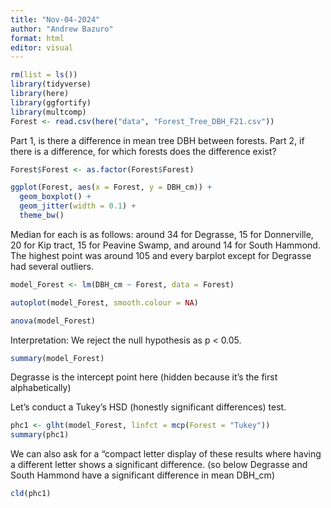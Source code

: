 ```yaml
---
title: "Nov-04-2024"
author: "Andrew Bazuro"
format: html
editor: visual
---
```


```r
rm(list = ls())
library(tidyverse)
library(here)
library(ggfortify)
library(multcomp)
Forest <- read.csv(here("data", "Forest_Tree_DBH_F21.csv"))
```

Part 1, is there a difference in mean tree DBH between forests.
Part 2, if there is a difference, for which forests does the difference exist?
```r
Forest$Forest <- as.factor(Forest$Forest)
```

```r
ggplot(Forest, aes(x = Forest, y = DBH_cm)) +
  geom_boxplot() +
  geom_jitter(width = 0.1) +
  theme_bw()
```

Median for each is as follows: around 34 for Degrasse, 15 for Donnerville, 20 for Kip tract, 15 for Peavine Swamp, and around 14 for South Hammond. The highest point was around 105 and every barplot except for Degrasse had several outliers.

```r
model_Forest <- lm(DBH_cm ~ Forest, data = Forest)
```

```r
autoplot(model_Forest, smooth.colour = NA)
```

```r
anova(model_Forest)
```
Interpretation: We reject the null hypothesis as p < 0.05.

```r
summary(model_Forest)
```
Degrasse is the intercept point here (hidden because it's the first alphabetically)

Let's conduct a Tukey's HSD (honestly significant differences) test.
```r
phc1 <- glht(model_Forest, linfct = mcp(Forest = "Tukey"))
summary(phc1)
```
We can also ask for a "compact letter display of these results where having a different letter shows a significant difference. (so below Degrasse and South Hammond have a significant difference in mean DBH_cm)
```r
cld(phc1)
```

